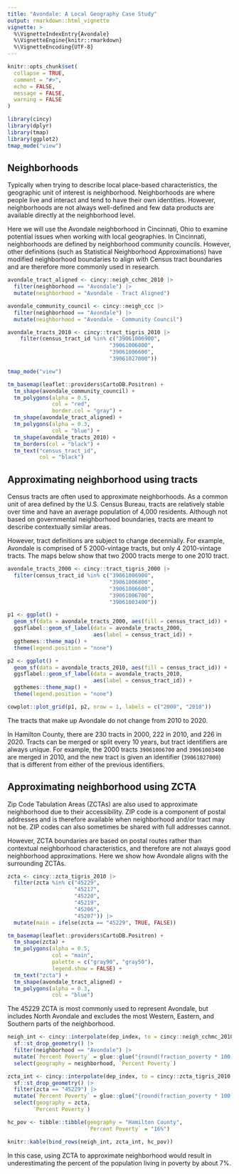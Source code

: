 ```yaml
---
title: "Avondale: A Local Geography Case Study"
output: rmarkdown::html_vignette
vignette: >
  %\VignetteIndexEntry{Avondale}
  %\VignetteEngine{knitr::rmarkdown}
  %\VignetteEncoding{UTF-8}
---
```


```r
knitr::opts_chunk$set(
  collapse = TRUE,
  comment = "#>", 
  echo = FALSE, 
  message = FALSE, 
  warning = FALSE
)
```

```r
library(cincy)
library(dplyr)
library(tmap)
library(ggplot2)
tmap_mode("view")
```

## Neighborhoods

Typically when trying to describe local place-based characteristics, the geographic unit of interest is neighborhood. Neighborhoods are where people live and interact and tend to have their own identities. However, neighborhoods are not always well-defined and few data products are available directly at the neighborhood level. 

Here we will use the Avondale neighborhood in Cincinnati, Ohio to examine potential issues when working with local geographies. In Cincinnati, neighborhoods are defined by neighborhood community councils. However, other definitions (such as Statistical Neighborhood Approximations) have modified neighborhood boundaries to align with Census tract boundaries and are therefore more commonly used in research. 

```r
avondale_tract_aligned <- cincy::neigh_cchmc_2010 |>
  filter(neighborhood == "Avondale") |>
  mutate(neighborhood = "Avondale - Tract Aligned")

avondale_community_council <- cincy::neigh_ccc |>
  filter(neighborhood == "Avondale") |>
  mutate(neighborhood = "Avondale - Community Council")

avondale_tracts_2010 <- cincy::tract_tigris_2010 |>
    filter(census_tract_id %in% c("39061006900", 
                                "39061006800", 
                                "39061006600", 
                                "39061027000"))

tmap_mode("view")

tm_basemap(leaflet::providers$CartoDB.Positron) +
  tm_shape(avondale_community_council) +
  tm_polygons(alpha = 0.5,
              col = "red", 
              border.col = "gray") +
  tm_shape(avondale_tract_aligned) +
  tm_polygons(alpha = 0.3, 
              col = "blue") +
  tm_shape(avondale_tracts_2010) +
  tm_borders(col = "black") +
  tm_text("census_tract_id", 
          col = "black")
```

## Approximating neighborhood using tracts

Census tracts are often used to approximate neighborhoods. As a common unit of area defined by the U.S. Census Bureau, tracts are relatively stable over time and have an average population of 4,000 residents. Although not based on governmental neighborhood boundaries, tracts are meant to describe contextually similar areas. 

However, tract definitions are subject to change decennially. For example, Avondale is comprised of 5 2000-vintage tracts, but only 4 2010-vintage tracts. The maps below show that two 2000 tracts merge to one 2010 tract. 

```r
avondale_tracts_2000 <- cincy::tract_tigris_2000 |>
  filter(census_tract_id %in% c("39061006900", 
                                "39061006800", 
                                "39061006600", 
                                "39061006700", 
                                "39061003400"))

p1 <- ggplot() +
  geom_sf(data = avondale_tracts_2000, aes(fill = census_tract_id)) +
  ggsflabel::geom_sf_label(data = avondale_tracts_2000, 
                           aes(label = census_tract_id)) +
  ggthemes::theme_map() +
  theme(legend.position = "none")

p2 <- ggplot() +
  geom_sf(data = avondale_tracts_2010, aes(fill = census_tract_id)) +
  ggsflabel::geom_sf_label(data = avondale_tracts_2010, 
                           aes(label = census_tract_id)) +
  ggthemes::theme_map() +
  theme(legend.position = "none")

cowplot::plot_grid(p1, p2, nrow = 1, labels = c("2000", "2010"))
```

The tracts that make up Avondale do not change from 2010 to 2020. 

In Hamilton County, there are 230 tracts in 2000, 222 in 2010, and 226 in 2020. Tracts can be merged or split every 10 years, but tract identifiers are always unique. For example, the 2000 tracts `39061006700` and `39061003400` are merged in 2010, and the new tract is given an identifier (`39061027000`) that is different from either of the previous identifiers.

## Approximating neighborhood using ZCTA

Zip Code Tabulation Areas (ZCTAs) are also used to approximate neighborhood due to their accessibility. ZIP code is a component of postal addresses and is therefore available when neighborhood and/or tract may not be. ZIP codes can also sometimes be shared with full addresses cannot. 

However, ZCTA boundaries are based on postal routes rather than contextual neighborhood characteristics, and therefore are not always good neighborhood approximations. Here we show how Avondale aligns with the surrounding ZCTAs.

```r
zcta <- cincy::zcta_tigris_2010 |>
  filter(zcta %in% c("45229", 
                     "45217", 
                     "45220", 
                     "45219", 
                     "45206", 
                     "45207")) |>
  mutate(main = ifelse(zcta == "45229", TRUE, FALSE))

tm_basemap(leaflet::providers$CartoDB.Positron) +
  tm_shape(zcta) +
  tm_polygons(alpha = 0.5, 
              col = "main", 
              palette = c("gray90", "gray50"), 
              legend.show = FALSE) +
  tm_text("zcta") +
  tm_shape(avondale_tract_aligned) +
  tm_polygons(alpha = 0.3, 
              col = "blue")
```

The 45229 ZCTA is most commonly used to represent Avondale, but includes North Avondale and excludes the most Western, Eastern, and Southern parts of the neighborhood. 

```r
neigh_int <- cincy::interpolate(dep_index, to = cincy::neigh_cchmc_2010, "pop") |>
  sf::st_drop_geometry() |>
  filter(neighborhood == "Avondale") |>
  mutate(`Percent Poverty` = glue::glue("{round(fraction_poverty * 100)}%")) |>
  select(geography = neighborhood, `Percent Poverty`)

zcta_int <- cincy::interpolate(dep_index, to = cincy::zcta_tigris_2010, "pop") |>
  sf::st_drop_geometry() |>
  filter(zcta == "45229") |>
  mutate(`Percent Poverty` = glue::glue("{round(fraction_poverty * 100)}%")) |>
  select(geography = zcta, 
        `Percent Poverty`)

hc_pov <- tibble::tibble(geography = "Hamilton County", 
                         `Percent Poverty` = "16%")

knitr::kable(bind_rows(neigh_int, zcta_int, hc_pov))
```
In this case, using ZCTA to approximate neighborhood would result in underestimating the percent of the population living in poverty by about 7%. 

